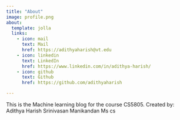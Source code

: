 ```yaml
---
title: "About"
image: profile.png
about:
  template: jolla
  links:
    - icon: mail
      text: Mail
      href: https://adithyaharish@vt.edu
    - icon: linkedin
      text: LinkedIn
      href: https://www.linkedin.com/in/adithya-harish/
    - icon: github
      text: Github
      href: https://github.com/adithyaharish

---
```


This is the Machine learning blog for the course CS5805.
Created by:
Adithya Harish Srinivasan Manikandan
Ms cs 
